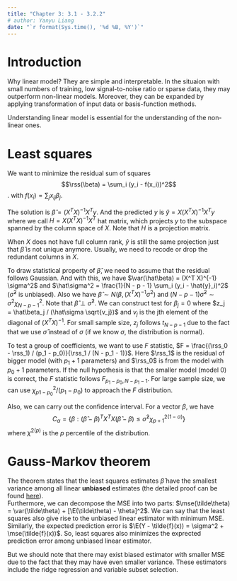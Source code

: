 ```yaml
---
title: "Chapter 3: 3.1 - 3.2.2"
# author: Yanyu Liang
date: "`r format(Sys.time(), '%d %B, %Y')`"
---
```


$$
\newcommand{\epe}{\text{EPE}}
\newcommand{\E}{\text{E}}
\newcommand{\mse}{\text{MSE}}
\newcommand{\tdata}{\mathcal{T}}
\newcommand{\bias}{\text{Bias}}
\newcommand{\var}{\text{Var}}
\newcommand{\rss}{\text{RSS}}
$$

# Introduction

Why linear model? They are simple and interpretable. 
In the situaion with small numbers of training, low signal-to-noise ratio or sparse data, they may outperform non-linear models. 
Moreover, they can be expanded by applying transformation of input data or basis-function methods.

Understanding linear model is essential for the understanding of the non-linear ones.

# Least squares 

We want to minimize the residual sum of squares
$$\rss(\beta) = \sum_i (y_i - f(x_i))^2$$.
with $f(x_i) = \sum_j x_{ij} \beta_j$.

The solution is $\hat\beta = (X^T X)^{-1} X^T y$.
And the predicted $y$ is $\hat{y} = X ( X^T X)^{-1} X^T y$ where we call $H = X(X^T X)^{-1} X^T$ hat matrix, which projects $y$ to the subspace spanned by the column space of $X$. Note that $H$ is a projection matrix.

When $X$ does not have full column rank, $\hat{y}$ is still the same projection just that $\hat{\beta}$ is not unique anymore. Usually, we need to recode or drop the redundant columns in $X$.

To draw statistical property of $\hat\beta$, we need to assume that the residual follows Gaussian.
And with this, we have $\var(\hat\beta) = (X^T X)^{-1} \sigma^2$ and $\hat\sigma^2 = \frac{1}{N - p - 1} \sum_i (y_i - \hat{y}_i)^2$ ($\hat\sigma^2$ is unbiased).
Also we have $\hat\beta \sim N(\beta, (X^T X)^{-1} \sigma^2)$ and $(N - p - 1) \hat\sigma^2 \sim \sigma^2 \chi^2_{N - p - 1}$. Note that $\hat\beta \perp \hat\sigma^2$.
We can construct test for $\beta_j = 0$ where $z_j = \hat\beta_j / (\hat\sigma \sqrt{v_j})$ and $v_j$ is the jth element of the diagonal of $(X^T X)^{-1}$. For small sample size, $z_j$ follows $t_{N - p - 1}$ due to the fact that we use $\hat\sigma$ instead of $\sigma$ (if we know $\sigma$, the distribution is normal).

To test a group of coefficients, we want to use $F$ statistic, $F = \frac{(\rss_0 - \rss_1) / (p_1 - p_0)}{\rss_1 / (N - p_1 - 1)}$. Here $\rss_1$ is the residual of bigger model (with $p_1 + 1$ parameters) and $\rss_0$ is from the model with $p_0 + 1$ parameters.
If the null hypothesis is that the smaller model (model 0) is correct, the $F$ statistic follows $F_{p_1 - p_0, N - p_1 - 1}$. For large sample size, we can use $\chi^2_{p1 - p_0} / (p_1 - p_0)$ to approach the $F$ distribution.

Also, we can carry out the confidence interval. For a vector $\beta$, we have $$C_\alpha = \{\beta: (\hat\beta - \beta)^T X^T X (\hat\beta - \beta) \le \hat\sigma^2 \chi_{p+1}^{2 (1 - \alpha)}\}$$ where $\chi^{2(p)}$ is the $p$ percentile of the distribution.

# Gauss-Markov theorem

The theorem states that the least squares estimates $\hat\beta$ have the smallest variance among all linear **unbiased** estimates (the detailed proof can be found [here](https://en.wikipedia.org/wiki/Gauss%E2%80%93Markov_theorem#Proof)).  
Furthermore, we can decompose the MSE into two parts: $\mse(\tilde\theta) = \var(\tilde\theta) + [\E(\tilde\theta) - \theta]^2$. We can say that the least squares also give rise to the unbiased linear estimator with minimum MSE.
Similarly, the expected prediction error is $\E(Y - \tilde{f}(x)) = \sigma^2 + \mse(\tilde{f}(x))$. So, least squares also minimizes the exprected prediction error among unbiased linear estimator.

But we should note that there may exist biased estimator with smaller MSE due to the fact that they may have even smaller variance. These estimators include the ridge regression and variable subset selection.









